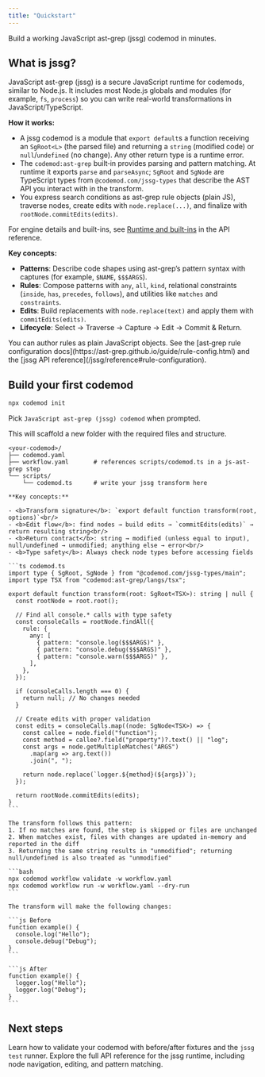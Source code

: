 ```yaml
---
title: "Quickstart"
---
```


Build a working JavaScript ast-grep (jssg) codemod in minutes.

## What is jssg?

JavaScript ast-grep (jssg) is a secure JavaScript runtime for codemods, similar to Node.js. It includes most Node.js globals and modules (for example, `fs`, `process`) so you can write real-world transformations in JavaScript/TypeScript.

**How it works:**
- A jssg codemod is a module that `export default`s a function receiving an `SgRoot<L>` (the parsed file) and returning a `string` (modified code) or `null`/`undefined` (no change). Any other return type is a runtime error.
- The `codemod:ast-grep` built‑in provides parsing and pattern matching. At runtime it exports `parse` and `parseAsync`; `SgRoot` and `SgNode` are TypeScript types from `@codemod.com/jssg-types` that describe the AST API you interact with in the transform.
- You express search conditions as ast-grep rule objects (plain JS), traverse nodes, create edits with `node.replace(...)`, and finalize with `rootNode.commitEdits(edits)`.

<Info>
For engine details and built-ins, see <a href="/jssg/reference#runtime-and-built-ins">Runtime and built-ins</a> in the API reference.
</Info>

**Key concepts:**
- **Patterns**: Describe code shapes using ast-grep’s pattern syntax with captures (for example, `$NAME`, `$$$ARGS`).
- **Rules**: Compose patterns with `any`, `all`, `kind`, relational constraints (`inside`, `has`, `precedes`, `follows`), and utilities like `matches` and `constraints`.
- **Edits**: Build replacements with `node.replace(text)` and apply them with `commitEdits(edits)`.
- **Lifecycle**: Select → Traverse → Capture → Edit → Commit & Return.

<Tip>
You can author rules as plain JavaScript objects. See the [ast‑grep rule configuration docs](https://ast-grep.github.io/guide/rule-config.html) and the [jssg API reference](/jssg/reference#rule-configuration).
</Tip>

## Build your first codemod

<Steps>
  <Step title="Scaffold a jssg package">

```bash
npx codemod init
```

Pick `JavaScript ast-grep (jssg) codemod` when prompted.

This will scaffold a new folder with the required files and structure.

```plaintext
<your-codemod>/
├── codemod.yaml
├── workflow.yaml       # references scripts/codemod.ts in a js-ast-grep step
└── scripts/
    └── codemod.ts      # write your jssg transform here
```

  </Step>

  <Step title="Write a minimal transform (scripts/codemod.ts)">

    **Key concepts:**

    - <b>Transform signature</b>: `export default function transform(root, options)`<br/>
    - <b>Edit flow</b>: find nodes → build edits → `commitEdits(edits)` → return resulting string<br/>
    - <b>Return contract</b>: string → modified (unless equal to input), null/undefined → unmodified; anything else → error<br/>
    - <b>Type safety</b>: Always check node types before accessing fields
    
    ```ts codemod.ts
    import type { SgRoot, SgNode } from "@codemod.com/jssg-types/main";
    import type TSX from "codemod:ast-grep/langs/tsx";

    export default function transform(root: SgRoot<TSX>): string | null {
      const rootNode = root.root();

      // Find all console.* calls with type safety
      const consoleCalls = rootNode.findAll({
        rule: {
          any: [
            { pattern: "console.log($$$ARGS)" },
            { pattern: "console.debug($$$ARGS)" },
            { pattern: "console.warn($$$ARGS)" },
          ],
        },
      });

      if (consoleCalls.length === 0) {
        return null; // No changes needed
      }

      // Create edits with proper validation
      const edits = consoleCalls.map((node: SgNode<TSX>) => {
        const callee = node.field("function");
        const method = callee?.field("property")?.text() || "log";
        const args = node.getMultipleMatches("ARGS")
          .map(arg => arg.text())
          .join(", ");
        
        return node.replace(`logger.${method}(${args})`);
      });

      return rootNode.commitEdits(edits);
    }
    ```

    The transform follows this pattern:
    1. If no matches are found, the step is skipped or files are unchanged
    2. When matches exist, files with changes are updated in-memory and reported in the diff
    3. Returning the same string results in "unmodified"; returning null/undefined is also treated as "unmodified"

  </Step>

  <Step title="Validate & run">

    ```bash
    npx codemod workflow validate -w workflow.yaml
    npx codemod workflow run -w workflow.yaml --dry-run
    ```

    The transform will make the following changes:

    ```js Before
    function example() {
      console.log("Hello");
      console.debug("Debug");
    }
    ```

    ```js After
    function example() {
      logger.log("Hello");
      logger.log("Debug");
    }
    ```

  </Step>
</Steps>

## Next steps

<Columns cols={2}>
  <Card
    title="Test your codemod"
    href="/jssg/testing"
  >
    Learn how to validate your codemod with before/after fixtures and the <code>jssg test</code> runner.
  </Card>
  <Card
    title="jssg reference"
    href="/jssg/reference"
  >
    Explore the full API reference for the jssg runtime, including node navigation, editing, and pattern matching.
  </Card>
</Columns>


